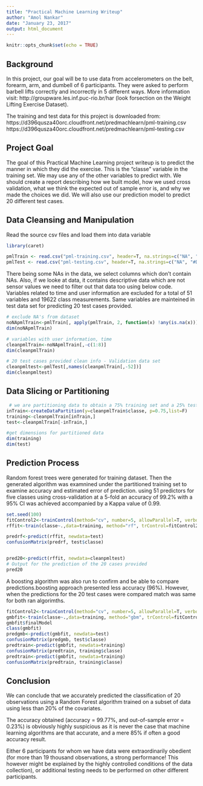 ---
title: "Practical Machine Learning Writeup"
author: "Amol Nankar"
date: "January 23, 2017"
output: html_document
---

```{r setup, include=FALSE}
knitr::opts_chunk$set(echo = TRUE)
```

## Background

In this project, our goal will be to use data from accelerometers on the belt, forearm, arm, and dumbell of 6 participants. They were asked to perform barbell lifts correctly and incorrectly in 5 different ways. More information visit: http://groupware.les.inf.puc-rio.br/har (look forsection on the Weight Lifting Exercise Dataset).

The training and test data for this project is downloaded from:
https://d396qusza40orc.cloudfront.net/predmachlearn/pml-training.csv
https://d396qusza40orc.cloudfront.net/predmachlearn/pml-testing.csv


## Project Goal

The goal of this Practical Machine Learning project writeup is to predict the manner in which they did the exercise. This is the "classe" variable in the training set. We may use any of the other variables to predict with. We should create a report describing how we built model, how we used cross validation, what we think the expected out of sample error is, and why we made the choices we did. We will also use our prediction model to predict 20 different test cases.

## Data Cleansing and Manipulation

Read the source csv files and load them into data variable
```{r , echo=TRUE}
library(caret)

pmlTrain <- read.csv("pml-training.csv", header=T, na.strings=c("NA", "#DIV/0!"))
pmlTest <- read.csv("pml-testing.csv", header=T, na.strings=c("NA", "#DIV/0!"))
```

There being some NAs in the data, we select columns which don't contain NAs. Also, if we looke at data, it contains descriptive data which are not sensor values we need to filter out that data too using below code.
Variables related to time and user information are excluded for a total of 51 variables and 19622 class measurements. Same variables are mainteined in test data set for predicting 20 test cases provided.

```{r , echo=TRUE}
# exclude NA's from dataset
noNApmlTrain<-pmlTrain[, apply(pmlTrain, 2, function(x) !any(is.na(x)))] 
dim(noNApmlTrain)

# variables with user information, time
cleanpmlTrain<-noNApmlTrain[,-c(1:8)]
dim(cleanpmlTrain)

# 20 test cases provided clean info - Validation data set
cleanpmltest<-pmlTest[,names(cleanpmlTrain[,-52])]
dim(cleanpmltest)
```

## Data Slicing or Partitioning
```{r , echo=TRUE}
 # we are partitioning data to obtain a 75% training set and a 25% test set
inTrain<-createDataPartition(y=cleanpmlTrain$classe, p=0.75,list=F)
training<-cleanpmlTrain[inTrain,] 
test<-cleanpmlTrain[-inTrain,] 

#get dimensions for partitioned data
dim(training)
dim(test)
```

## Prediction Process
Random forest trees were generated for training dataset. Then the generated algorithm was examnined under the partitioned training set to examine accuracy and estimated error of prediction. using 51 predictors for five classes using cross-validation at a 5-fold an accuracy of 99.2% with a 95% CI was achieved accompanied by a Kappa value of 0.99.

```{r , echo=TRUE}
set.seed(100)
fitControl2<-trainControl(method="cv", number=5, allowParallel=T, verbose=T)
rffit<-train(classe~.,data=training, method="rf", trControl=fitControl2, verbose=F)

predrf<-predict(rffit, newdata=test)
confusionMatrix(predrf, test$classe)


pred20<-predict(rffit, newdata=cleanpmltest)
# Output for the prediction of the 20 cases provided
pred20
```

A boosting algorithm was also run to confirm and be able to compare predictions.boosting approach presented less accuracy (96%). However, when the predictions for the 20 test cases were compared match was same for both ran algorimths.

```{r , echo=TRUE}
fitControl2<-trainControl(method="cv", number=5, allowParallel=T, verbose=T)
gmbfit<-train(classe~.,data=training, method="gbm", trControl=fitControl2, verbose=F)
gmbfit$finalModel
class(gmbfit)
predgmb<-predict(gmbfit, newdata=test)
confusionMatrix(predgmb, test$classe)
predtrain<-predict(gmbfit, newdata=training)
confusionMatrix(predtrain, training$classe)
predtrain<-predict(gmbfit, newdata=training)
confusionMatrix(predtrain, training$classe)
```

## Conclusion

We can conclude that we accurately predicted the classification of 20 observations using a Random Forest algorithm trained on a subset of data using less than 20% of the covariates.

The accuracy obtained (accuracy = 99.77%, and out-of-sample error = 0.23%) is obviously highly suspicious as it is never the case that machine learning algorithms are that accurate, and a mere 85% if often a good accuracy result.

Either 6 participants for whom we have data were extraordinarily obedient (for more than 19 thousand observations, a strong performance! This however might be explained by the highly controlled conditions of the data collection), or additional testing needs to be performed on other different participants.